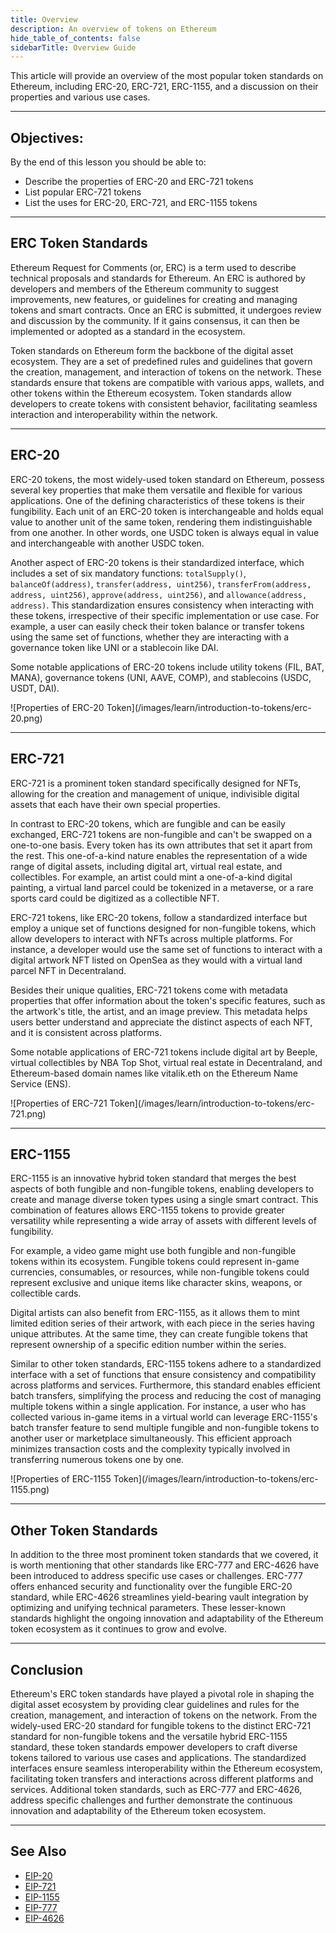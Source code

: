 ```yaml
---
title: Overview
description: An overview of tokens on Ethereum
hide_table_of_contents: false
sidebarTitle: Overview Guide
---
```



This article will provide an overview of the most popular token standards on Ethereum, including ERC-20, ERC-721, ERC-1155, and a discussion on their properties and various use cases.

---

## Objectives:

By the end of this lesson you should be able to:

- Describe the properties of ERC-20 and ERC-721 tokens
- List popular ERC-721 tokens
- List the uses for ERC-20, ERC-721, and ERC-1155 tokens

---

## ERC Token Standards

Ethereum Request for Comments (or, ERC) is a term used to describe technical proposals and standards for Ethereum. An ERC is authored by developers and members of the Ethereum community to suggest improvements, new features, or guidelines for creating and managing tokens and smart contracts. Once an ERC is submitted, it undergoes review and discussion by the community. If it gains consensus, it can then be implemented or adopted as a standard in the ecosystem.

Token standards on Ethereum form the backbone of the digital asset ecosystem. They are a set of predefined rules and guidelines that govern the creation, management, and interaction of tokens on the network. These standards ensure that tokens are compatible with various apps, wallets, and other tokens within the Ethereum ecosystem. Token standards allow developers to create tokens with consistent behavior, facilitating seamless interaction and interoperability within the network.

---

## ERC-20

ERC-20 tokens, the most widely-used token standard on Ethereum, possess several key properties that make them versatile and flexible for various applications. One of the defining characteristics of these tokens is their fungibility. Each unit of an ERC-20 token is interchangeable and holds equal value to another unit of the same token, rendering them indistinguishable from one another. In other words, one USDC token is always equal in value and interchangeable with another USDC token.

Another aspect of ERC-20 tokens is their standardized interface, which includes a set of six mandatory functions: `totalSupply()`, `balanceOf(address)`, `transfer(address, uint256)`, `transferFrom(address, address, uint256)`, `approve(address, uint256)`, and `allowance(address, address)`. This standardization ensures consistency when interacting with these tokens, irrespective of their specific implementation or use case. For example, a user can easily check their token balance or transfer tokens using the same set of functions, whether they are interacting with a governance token like UNI or a stablecoin like DAI.

Some notable applications of ERC-20 tokens include utility tokens (FIL, BAT, MANA), governance tokens (UNI, AAVE, COMP), and stablecoins (USDC, USDT, DAI).

<Frame>
![Properties of ERC-20 Token](/images/learn/introduction-to-tokens/erc-20.png)
</Frame>

---

## ERC-721

ERC-721 is a prominent token standard specifically designed for NFTs, allowing for the creation and management of unique, indivisible digital assets that each have their own special properties.

In contrast to ERC-20 tokens, which are fungible and can be easily exchanged, ERC-721 tokens are non-fungible and can't be swapped on a one-to-one basis. Every token has its own attributes that set it apart from the rest. This one-of-a-kind nature enables the representation of a wide range of digital assets, including digital art, virtual real estate, and collectibles. For example, an artist could mint a one-of-a-kind digital painting, a virtual land parcel could be tokenized in a metaverse, or a rare sports card could be digitized as a collectible NFT.

ERC-721 tokens, like ERC-20 tokens, follow a standardized interface but employ a unique set of functions designed for non-fungible tokens, which allow developers to interact with NFTs across multiple platforms. For instance, a developer would use the same set of functions to interact with a digital artwork NFT listed on OpenSea as they would with a virtual land parcel NFT in Decentraland.

Besides their unique qualities, ERC-721 tokens come with metadata properties that offer information about the token's specific features, such as the artwork's title, the artist, and an image preview. This metadata helps users better understand and appreciate the distinct aspects of each NFT, and it is consistent across platforms.

Some notable applications of ERC-721 tokens include digital art by Beeple, virtual collectibles by NBA Top Shot, virtual real estate in Decentraland, and Ethereum-based domain names like vitalik.eth on the Ethereum Name Service (ENS).

<Frame>
![Properties of ERC-721 Token](/images/learn/introduction-to-tokens/erc-721.png)
</Frame>

---

## ERC-1155

ERC-1155 is an innovative hybrid token standard that merges the best aspects of both fungible and non-fungible tokens, enabling developers to create and manage diverse token types using a single smart contract. This combination of features allows ERC-1155 tokens to provide greater versatility while representing a wide array of assets with different levels of fungibility.

For example, a video game might use both fungible and non-fungible tokens within its ecosystem. Fungible tokens could represent in-game currencies, consumables, or resources, while non-fungible tokens could represent exclusive and unique items like character skins, weapons, or collectible cards.

Digital artists can also benefit from ERC-1155, as it allows them to mint limited edition series of their artwork, with each piece in the series having unique attributes. At the same time, they can create fungible tokens that represent ownership of a specific edition number within the series.

Similar to other token standards, ERC-1155 tokens adhere to a standardized interface with a set of functions that ensure consistency and compatibility across platforms and services. Furthermore, this standard enables efficient batch transfers, simplifying the process and reducing the cost of managing multiple tokens within a single application. For instance, a user who has collected various in-game items in a virtual world can leverage ERC-1155's batch transfer feature to send multiple fungible and non-fungible tokens to another user or marketplace simultaneously. This efficient approach minimizes transaction costs and the complexity typically involved in transferring numerous tokens one by one.

<Frame>
![Properties of ERC-1155 Token](/images/learn/introduction-to-tokens/erc-1155.png)
</Frame>

---

## Other Token Standards

In addition to the three most prominent token standards that we covered, it is worth mentioning that other standards like ERC-777 and ERC-4626 have been introduced to address specific use cases or challenges. ERC-777 offers enhanced security and functionality over the fungible ERC-20 standard, while ERC-4626 streamlines yield-bearing vault integration by optimizing and unifying technical parameters. These lesser-known standards highlight the ongoing innovation and adaptability of the Ethereum token ecosystem as it continues to grow and evolve.

---

## Conclusion

Ethereum's ERC token standards have played a pivotal role in shaping the digital asset ecosystem by providing clear guidelines and rules for the creation, management, and interaction of tokens on the network. From the widely-used ERC-20 standard for fungible tokens to the distinct ERC-721 standard for non-fungible tokens and the versatile hybrid ERC-1155 standard, these token standards empower developers to craft diverse tokens tailored to various use cases and applications. The standardized interfaces ensure seamless interoperability within the Ethereum ecosystem, facilitating token transfers and interactions across different platforms and services. Additional token standards, such as ERC-777 and ERC-4626, address specific challenges and further demonstrate the continuous innovation and adaptability of the Ethereum token ecosystem.

---

## See Also

- [EIP-20](https://eips.ethereum.org/EIPS/eip-20)
- [EIP-721](https://eips.ethereum.org/EIPS/eip-721)
- [EIP-1155](https://eips.ethereum.org/EIPS/eip-1155)
- [EIP-777](https://eips.ethereum.org/EIPS/eip-777)
- [EIP-4626](https://eips.ethereum.org/EIPS/eip-4626)


[token standards]: https://ethereum.org/en/developers/docs/standards/tokens/

